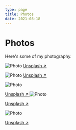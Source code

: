 ```yaml
---
type: page
title: Photos
date: 2021-03-18
---
```


# Photos

Here's some of my photography.


<Image
  src="/images/photo2.jpg"
  alt="Photo"
  width={1125}
  height={750}
  priority
  className="next-image"
/>
[Unsplash ↗ ](https://unsplash.com/photos/WeYamle9fDM)

<Image
  src="/images/photo.jpg"
  alt="Photo"
  width={1125}
  height={750}
  priority
  className="next-image"
/>
[Unsplash ↗ ](https://unsplash.com/photos/WeYamle9fDM)

<Image
  src="/images/photo3.jpg"
  alt="Photo"
  width={1125}
  height={750}
  priority
  className="next-image"
/>

[Unsplash ↗ ](https://unsplash.com/photos/WeYamle9fDM)
<Image
  src="/images/photo4.jpg"
  alt="Photo"
  width={1125}
  height={750}
  priority
  className="next-image"
/>

[Unsplash ↗ ](https://unsplash.com/photos/ndN00KmbJ1c)

<Image
  src="/images/photo5.jpg"
  alt="Photo"
  width={1125}
  height={750}
  priority
  className="next-image"
/>

[Unsplash ↗ ](https://unsplash.com/photos/pYaKs30p9zg)